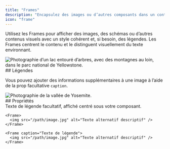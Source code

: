 ```yaml
---
title: "Frames"
description: "Encapsulez des images ou d’autres composants dans un conteneur"
icon: "frame"
---
```


Utilisez les Frames pour afficher des images, des schémas ou d’autres contenus visuels avec un style cohérent et, si besoin, des légendes. Les Frames centrent le contenu et le distinguent visuellement du texte environnant.

<Frame>
  <img src="https://mintlify-assets.b-cdn.net/yellowstone.jpeg" alt="Photographie d’un lac entouré d’arbres, avec des montagnes au loin, dans le parc national de Yellowstone." />
</Frame>

<div id="captions">
  ## Légendes
</div>

Vous pouvez ajouter des informations supplémentaires à une image à l’aide de la prop facultative `caption`.

<Frame caption="Le parc national de Yosemite accueille plus de 3,5 millions de visiteurs chaque année">
  <img src="https://mintlify-assets.b-cdn.net/yosemite.jpg" alt="Photographie de la vallée de Yosemite." />
</Frame>

<div id="properties">
  ## Propriétés
</div>

<ResponseField name="caption" type="string">
  Texte de légende facultatif, affiché centré sous votre composant.
</ResponseField>

<CodeGroup>

```mdx Frame
<Frame>
  <img src="/path/image.jpg" alt="Texte alternatif descriptif" />
</Frame>
```

```mdx Frame avec légende
<Frame caption="Texte de légende">
  <img src="/path/image.jpg" alt="Texte alternatif descriptif" />
</Frame>
```
</CodeGroup>